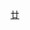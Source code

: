 {{Navbox
| name   = 中国化学会第二十六届理事会 (中华人民共和国)
| title  = [[中國化學會 (中華人民共和國)|中国化学会]]第二十六届理事会
| above  = 2003年－2006年
| bodyclass = hlist
| group1 = 理事长
| list1  = [[白春礼]]
| group2 = 副理事长
| list2  = 
* [[程津培]]
* [[钱逸泰]]
* [[王基铭]]
* [[习复|习　复]]
* [[朱道本]]
| group3 = 秘书长
| list3  = [[姚建年]]
| group4 = 副秘书长
| list4  = 
* [[冯守华]]
* [[邱勇|邱　勇]]
* [[吕龙|吕　龙]]
* [[刘忠范]]
* [[方智|方　智]]
| group5 = 常务理事
| list5  = 
* [[白春礼]]
* [[包信和]]
* [[常文保]]
* [[程津培]]
* [[方智|方　智]]
* [[冯长根]]
* [[冯守华]]
* [[胡文祥]]
* [[来鲁华]]
* [[梁文平]]
* [[廖沐真]]
* [[林国强 (1943年)|林国强]]
* [[马莲|马　莲]]
* [[彭宇行]]
* [[钱逸泰]]
* [[王佛松]]
* [[王基铭]]
* [[王利祥]]
* [[王梅祥]]
* [[王晓光]]
* [[汪尔康]]
* [[吴毓林]]
* [[习复|习　复]]
* [[薛群基]]
* [[严纯华]]
* [[姚建年]]
* [[余刚 (环境学家)|余　刚]]
* [[张高勇]]
* [[郑小明]]
* [[周其凤]]
* [[朱道本]]
| group6 = 理事
| list6  = 
* [[白春礼]]
* [[白凤莲]]
* [[包信和]]
* [[边占喜]]
* [[蔡生民]]
* [[柴之芳]]
* [[常文保]]
* [[陈德展]]
* [[陈洪渊]]
* [[陈敏伯]]
* [[陈鸣才]]
* [[陈小明 (化学家)|陈小明]]
* [[程津培]]
* [[程时远]]
* [[崔永芳]]
* [[丁润波]]
* [[董建华]]
* [[杜予民]]
* [[段连运]]
* [[方智|方　智]]
* [[方肇伦]]
* [[费昌沛]]
* [[封继康]]
* [[冯长根]]
* [[冯守华]]
* [[付兴国]]
* [[高林|高　林]]
* [[高松 (无机化学家)|高　松]]
* [[高俊刚]]
* [[关乃佳]]
* [[郭祥群]]
* [[洪定一]]
* [[洪茂春]]
* [[侯雪龙]]
* [[胡常伟]]
* [[胡乃非]]
* [[胡文祥]]
* [[黄本立]]
* [[黄培强]]
* [[吉宁|吉　宁]]
* [[季振平]]
* [[冀永强]]
* [[江雷|江　雷]]
* [[江龙|江　龙]]
* [[江云宝]]
* [[姜建壮]]
* [[蒋华良]]
* [[金日光]]
* [[来鲁华]]
* [[李靖|李　靖]]
* [[李滨耀]]
* [[李大东]]
* [[李国宝]]
* [[李惠林]]
* [[李瑞丰]]
* [[李元宗]]
* [[李泽生]]
* [[梁宏|梁　宏]]
* [[梁文平]]
* [[廖沐真]]
* [[林国强 (1943年)|林国强]]
* [[刘滇生]]
* [[刘国诠]]
* [[刘鸣华]]
* [[刘宏民]]
* [[刘世雄]]
* [[刘万毅]]
* [[刘钊杰]]
* [[刘中立]]
* [[楼辉|楼　辉]]
* [[卢冠忠]]
* [[吕春绪]]
* [[吕九如]]
* [[马莲|马　莲]]
* [[马淳安]]
* [[马建标]]
* [[马培华]]
* [[孟庆金]]
* [[宁平|宁　平]]
* [[牛雪平]]
* [[欧阳平凯]]
* [[潘毅|潘　毅]]
* [[庞代文]]
* [[彭宇行]]
* [[钱逸泰]]
* [[邱勇|邱　勇]]
* [[裘式纶]]
* [[曲春艳]]
* [[沈家骢]]
* [[时利民]]
* [[史真|史　真]]
* [[宋才生]]
* [[宋溪明]]
* [[宋心琦]]
* [[孙汉文]]
* [[孙世刚]]
* [[孙予罕]]
* [[孙玉波]]
* [[孙振范]]
* [[唐波|唐　波]]
* [[陶朱|陶　朱]]
* [[田安民]]
* [[童张法]]
* [[涂学炎]]
* [[涂永强]]
* [[汪尔康]]
* [[王磊 (1962年)|王　磊]]
* [[王伦 (化学家)|王　伦]]
* [[王佛松]]
* [[王基铭]]
* [[王吉德]]
* [[王键吉]]
* [[王柯敏]]
* [[王利祥]]
* [[王梅祥]]
* [[王錫烈]]
* [[王喜贵]]
* [[王晓光]]
* [[王雪松]]
* [[王彦广]]
* [[王作民]]
* [[尉志武]]
* [[吴成泰]]
* [[吴厚铭]]
* [[吴通好]]
* [[吴文健]]
* [[吴晓光]]
* [[吴新涛]]
* [[吴映民]]
* [[吴毓林]]
* [[习复|习　复]]
* [[徐剑|徐　剑]]
* [[徐懋|徐　懋]]
* [[徐晓白]]
* [[薛群基]]
* [[严纯华]]
* [[阎海科]]
* [[阎鹏飞]]
* [[杨小震]]
* [[姚建年]]
* [[叶国安]]
* [[叶建农]]
* [[游效曾]]
* [[余刚 (环境学家)|余　刚]]
* [[俞汝勤]]
* [[袁倬斌]]
* [[臧树良]]
* [[张高勇]]
* [[张丽萍]]
* [[张胜涛]]
* [[张玉奎]]
* [[张正斌]]
* [[张治军]]
* [[赵祥大]]
* [[赵新生]]
* [[郑强|郑　强]]
* [[郑克强]]
* [[郑小明]]
* [[周其凤]]
* [[朱道本]]
* [[朱文祥]]
}}<noinclude>
{{collapsible option}}
[[Category:中国化学会模板|廿]]
</noinclude>